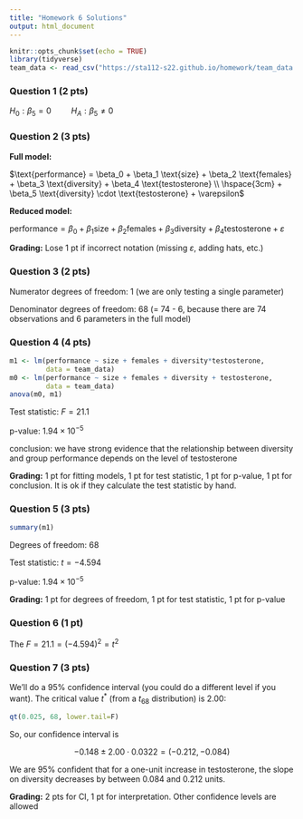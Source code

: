 ```yaml
---
title: "Homework 6 Solutions"
output: html_document
---
```


```r
knitr::opts_chunk$set(echo = TRUE)
library(tidyverse)
team_data <- read_csv("https://sta112-s22.github.io/homework/team_data.csv")
```

### Question 1 (2 pts)

$H_0: \beta_5 = 0 \hspace{1cm} H_A: \beta_5 \neq 0$

### Question 2 (3 pts)

**Full model:**

$\text{performance} = \beta_0 + \beta_1 \text{size} + \beta_2 \text{females} + \beta_3 \text{diversity} + \beta_4 \text{testosterone} \\ \hspace{3cm} + \beta_5 \text{diversity} \cdot \text{testosterone} + \varepsilon$

**Reduced model:**

$\text{performance} = \beta_0 + \beta_1 \text{size} + \beta_2 \text{females} + \beta_3 \text{diversity} + \beta_4 \text{testosterone} + \varepsilon$

**Grading:** Lose 1 pt if incorrect notation (missing $\varepsilon$, adding hats, etc.)


### Question 3 (2 pts)

Numerator degrees of freedom: 1 (we are only testing a single parameter)

Denominator degrees of freedom: 68 (= 74 - 6, because there are 74 observations and 6 parameters in the full model)



### Question 4 (4 pts)

```r
m1 <- lm(performance ~ size + females + diversity*testosterone,
         data = team_data)
m0 <- lm(performance ~ size + females + diversity + testosterone,
         data = team_data)
anova(m0, m1)
```

Test statistic: $F = 21.1$ 

p-value: $1.94 \times 10^{-5}$

conclusion: we have strong evidence that the relationship between diversity and group performance depends on the level of testosterone

**Grading:** 1 pt for fitting models, 1 pt for test statistic, 1 pt for p-value, 1 pt for conclusion. It is ok if they calculate the test statistic by hand.

### Question 5 (3 pts)

```r
summary(m1)
```

Degrees of freedom: 68

Test statistic: $t = -4.594$

p-value: $1.94 \times 10^{-5}$

**Grading:** 1 pt for degrees of freedom, 1 pt for test statistic, 1 pt for p-value


### Question 6 (1 pt)

The $F = 21.1 = (-4.594)^2 = t^2$


### Question 7 (3 pts)

We'll do a 95% confidence interval (you could do a different level if you want). The critical value $t^*$ (from a $t_{68}$ distribution) is 2.00:

```r
qt(0.025, 68, lower.tail=F)
```

So, our confidence interval is 

$$-0.148 \pm 2.00 \cdot 0.0322 = (-0.212, -0.084)$$

We are 95% confident that for a one-unit increase in testosterone, the slope on diversity decreases by between 0.084 and 0.212 units. 

**Grading:** 2 pts for CI, 1 pt for interpretation. Other confidence levels are allowed


